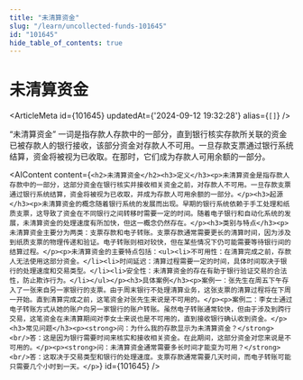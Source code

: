 ```yaml
---
title: "未清算资金"
slug: "/learn/uncollected-funds-101645"
id: "101645"
hide_table_of_contents: true
---
```



# 未清算资金

<ArticleMeta id={101645} updatedAt={'2024-09-12 19:32:28'} alias={`[]`} />
<div className='border-solid border-b border-t-0 my-4 border-[var(--ifm-color-gray-300)]' />

“未清算资金” 一词是指存款人存款中的一部分，直到银行核实存款所关联的资金已被存款人的银行接收，该部分资金对存款人不可用。一旦存款支票通过银行系统结算，资金将被视为已收取。在那时，它们成为存款人可用余额的一部分。

<AIContent content={`<h2>未清算资金</h2><h3>定义</h3><p>未清算资金是指存款人存款中的一部分，这部分资金在银行核实并接收相关资金之前，对存款人不可用。一旦存款支票通过银行系统结算，资金将被视为已收取，并成为存款人可用余额的一部分。</p><h3>起源</h3><p>未清算资金的概念随着银行系统的发展而出现。早期的银行系统依赖于手工处理和纸质支票，这导致了资金在不同银行之间转移时需要一定的时间。随着电子银行和自动化系统的发展，未清算资金的处理速度有所加快，但这一概念仍然存在。</p><h3>类别与特点</h3><p>未清算资金主要分为两类：支票存款和电子转账。支票存款通常需要更长的清算时间，因为涉及到纸质支票的物理传递和验证。电子转账则相对较快，但在某些情况下仍可能需要等待银行间的结算过程。</p><p>未清算资金的主要特点包括：<ul><li>不可用性：在清算完成之前，存款人无法使用这部分资金。</li><li>时间延迟：清算过程需要一定的时间，具体时间取决于银行的处理速度和交易类型。</li><li>安全性：未清算资金的存在有助于银行验证交易的合法性，防止欺诈行为。</li></ul></p><h3>具体案例</h3><p>案例一：张先生在周五下午存入了一张来自另一家银行的支票。由于周末银行不处理清算业务，这张支票的清算过程将在下周一开始。直到清算完成之前，这笔资金对张先生来说是不可用的。</p><p>案例二：李女士通过电子转账方式从她的账户向另一家银行的账户转账。虽然电子转账通常较快，但由于涉及到跨行交易，这笔资金在未清算期间对李女士来说也是不可用的，直到接收银行确认收到资金。</p><h3>常见问题</h3><p><strong>问：为什么我的存款显示为未清算资金？</strong><br/>答：这是因为银行需要时间来核实和接收相关资金。在此期间，这部分资金对您来说是不可用的。</p><p><strong>问：未清算资金通常需要多长时间才能变为可用？</strong><br/>答：这取决于交易类型和银行的处理速度。支票存款通常需要几天时间，而电子转账可能只需要几个小时到一天。</p>`} id={101645} />
